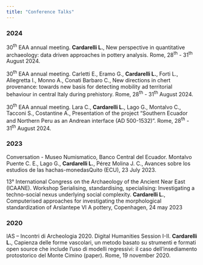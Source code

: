 ---
title: "Conference Talks"
---

### 2024

30^th^ EAA annual meeting. **Cardarelli L.**, New perspective in quantitative archaeology: data driven approaches in pottery analysis. Rome, 28^th^ - 31^th^ August 2024.

30^th^ EAA annual meeting. Carletti E., Eramo G., **Cardarelli L.**, Forti L., Allegretta I., Monno A., Conati Barbaro C., New directions in chert provenance: towards new basis for detecting mobility ad territorial behaviour in central Italy during prehistory. Rome, 28^th^ - 31^th^ August 2024.

30^th^ EAA annual meeting. Lara C., **Cardarelli L.**, Lago G., Montalvo C., Tacconi S., Costantine A., Presentation of the project "Southern Ecuador and Northern Peru as an Andrean interface (AD 500-1532)". Rome, 28^th^ - 31^th^ August 2024.

### 2023

Conversation - Museo Numismatico, Banco Central del Ecuador. Montalvo Puente C. E., Lago G., **Cardarelli L.**, Pérez Molina J. C., Avances sobre los estudios de las hachas-monedasQuito (ECU), 23 July 2023.

13° International Congress on the Archaeology of the Ancient Near East (ICAANE). Workshop Serialising, standardising, specialising: Investigating a techno-social nexus underlying social complexity. **Cardarelli L.**, Computerised approaches for investigating the morphological standardization of Arslantepe VI A pottery, Copenhagen, 24 may 2023

### 2020

IAS -- Incontri di Archeologia 2020. Digital Humanities Session I-II. **Cardarelli L.**, Capienza delle forme vascolari, un metodo basato su strumenti e formati open source che include l'uso di modelli regressivi: il caso dell'insediamento protostorico del Monte Cimino (paper). Rome, 19 november 2020.

